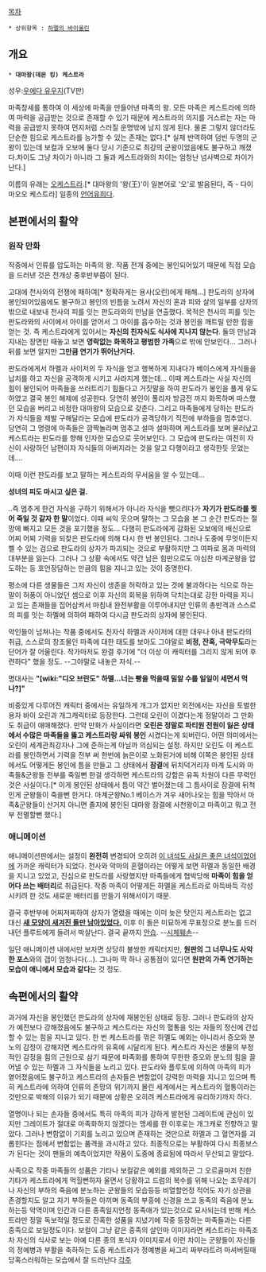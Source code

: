 [[목차]]

 * 상위항목 : [[하멜의 바이올린]]

== 개요 ==
 * '''대마왕(데몬 킹) 케스트라'''
성우:[[우에다 유우지]](TV판)

마족창세를 통하여 이 세상에 마족을 만들어낸 마족의 왕. 모든 마족은 케스트라에 의하여 마력을 공급받는 것으로 존재할 수 있기 때문에 케스트라의 의지를 거스르는 자는 마력을 공급받지 못하여 먼지처럼 스러질 운명밖에 남지 않게 된다. 물론 그렇지 않더라도 단순한 힘으로 케스트라를 능가할 수 있는 존재는 없다.[* 실제 반역하여 덤빈 두명의 군왕이 있는데 보컬과 오보에 둘다 당시 기준으로 최강의 군왕이었음에도 불구하고 깨졌다.차이도 그냥 차이가 아니라 그 둘과 케스트라와의 차이는 엄청난 넘사벽으로 차이가 난다.]

이름의 유래는 [[오케스트라]].[* 대마왕의 '왕(王)'이 일본어로 '오'로 발음된다, 즉 - 다이마오오 케스트라] 일종의 [[언어유희]]다.

== 본편에서의 활약 ==
=== 원작 만화 ===
작중에서 인류를 압도하는 마족의 왕. 작품 전개 중에는 봉인되어있기 때문에 직접 모습을 드러낸 것은 전개상 중후반부쯤이 된다. 

고대에 천사와의 전쟁에 패하여[* 정확하게는 용사(오린)에게 패해...] 판도라의 상자에 봉인되어있음에도 불구하고 봉인의 빈틈을 노려서 자신의 혼과 피와 살의 일부를 상자의 밖으로 내보내 천사의 피를 잇는 판도라와의 만남을 연출했다. 목적은 천사의 피를 잇는 판도라와의 사이에서 아이를 얻어서 그 아이를 흡수하는 것과 봉인을 깨트릴 만한 힘을 얻는 것. 즉 케스트라에게 있어서는 '''자신의 친자식도 식사에 지나지 않는다'''. 둘의 만남과 지내는 장면만 때놓고 보면 '''영락없는 화목하고 평범한 가족'''으로 밖에 안보인다... 그러나 뒤를 보면 알지만 '''그만큼 연기가 뛰어난거다.'''

판도라에게서 하멜과 사이저의 두 자식을 얻고 행복하게 지내다가 베이스에게 자식들을 납치를 하고 자신을 공격하게 시키고 사라지게 했는데... 이때 케스트라는 사실 자신의 힘이 봉인되어 마족들을 쓰러트리기 힘들다고 거짓말을 하여 판도라가 봉인을 풀게 유도하였고 결국 봉인 해제에 성공한다.
당연히 봉인이 풀리자 방금전 까지 화목하며 따스했던 모습을 버리고 비정한 대마왕의 모습으로 갖춘다.
그리고 마족들에게 당하는 판도라가 자식들을 제발 구해달라는 모습에 판도라가 공격당하기 직전에 부하들을 멈추었다.
당연히 그 명령에 마족들은 깜짝놀라며 멈추고 설마 설마하며 케스트라를 보며 물러났고 케스트라는 판도라를 향해 인자한 모습으로 웃어보인다. 그 모습에 판도라는 여전히 자신이 사랑하던 남편이자 자식들의 아버지라는 것을 알고 다행이라고 생각한듯 웃었는데....

이때 이런 판도라를 보고 말하는 케스트라의 무서움을 알 수 있는데...

'''성녀의 피도 마시고 싶은 걸.'''

..즉 멈추게 한건 자식을 구하기 위해서가 아니라 자식을 뺏으려다가 '''자기가 판도라를 찢어 죽일 것 같자 한 말'''이었다.
이때 씨익 웃으며 말하는 그 모습을 본 그 순간 판도라는 절망에 빠지고 모든 것을 포기했을 정도...
다행히 판도라에게 감화된 오보에의 배신으로 어찌 어찌 기력을 되찾은 판도라에 의해 다시 한 번 봉인된다. 그러나 도중에 무엇이든지 벨 수 있는 검으로 판도라의 상자가 파괴되는 것으로 부활하지만 그 여파로 몸과 마력의 대부분을 잃는다. 그러나 그 상황 속에서도 약간 남은 힘만으로도 야심찬 마계군왕을 압도하는 등 호언장담하는 만큼의 힘을 지니고 있는 것이 증명한다.

평소에 다른 생물들은 그저 자신이 생존을 허락하고 있는 것에 불과하다는 식으로 하는 말이 허풍이 아니었던 셈으로 이후 자신의 회복을 위하여 닥치는대로 강한 마력을 지니고 있는 존재들을 집어삼켜서 마침내 완전부활을 이루어내지만 인류의 총반격과 스스로의 피를 잇는 하멜에 의하여 패하여 다시금 판도라의 상자에 봉인된다.

악인들이 넘쳐나는 작품 중에서도 친자식 하멜과 사이저에 대한 대우나 아내 판도라의 취급, 스스로의 창조물인 마족에 대한 태도를 보아도 그야말로 '''비정, 잔혹, 극악무도'''라는 단어가 잘 어울린다. 작가마저도 완결 후기에 "더 이상 이 캐릭터를 그리지 않게 되어 후련하다" 했을 정도. --그야말로 내놓은 자식.-- 

명대사는 '''"[wiki:"디오 브란도" 하멜...너는 빵을 먹을때 밀알 수를 일일이 세면서 먹나?]"'''

비중있게 다루어진 캐릭터 중에서는 유일하게 개그가 없지만 외전에서는 자신을 토벌한 용자 바이 오린과 개그캐릭터로 등장한다. 그런데 오린이 이겼다는게 정말이라 그 만화도 취급이 애매해졌다. 만약 만화가 사실이라면 '''오린은 정말로 파티원 전원이 잃은 상태에서 수많은 마족들을 뚫고 케스트라랑 싸워 봉인''' 시켰다는게 되버린다. 어떤 의미에서는 오린이 세계관최강자나 그에 준하는게 아닐까 의심되는 설정. 하지만 오린도 이 케스트라를 봉인하면서 기력을 전부 써 한번에 늙은이로 노화된거에 비해 이쪽은 봉인된 상태에서도 어떻게든 봉인에 틈을 만들고 그 상태에서 '''잠결'''에 뒤치덕거리자 마계 도시와 마족들&군왕들 전부를 죽일뻔 한걸 생각하면 케스트라의 강함은 유독 차원이 다른 무력인 것은 사실이다.[* 이게 봉인된 상태에서 틈이 약간 벌어졌는데 그 틈사이로 잠결에 뒤척인게 군왕들이 죽을뻔 한거다. 마계군왕No.1 베이스가 겨우 새어나오는 힘을 막아서 마족&군왕들이 산거지 아니면 졸지에 봉인된 대마왕 잠결에 사천왕이고 마족이고 뭐고 전부 전멸할뻔 했다.]

=== 애니메이션 ===
애니메이션판에서는 설정이 '''완전히''' 변경되어 오히려 [[이 녀석도 사실은 좋은 녀석이었어]]에 가까운 캐릭터가 되었다.
천사와 악마의 혼혈이라는 어떻게 보면 하멜과 동일한 배경을 지니고 있었고, 진심으로 판도라를 사랑했지만 마족들에게 협박당해 '''마족이 힘을 얻어다 쓰는 배터리'''로 취급된다. 작중 마족이 어떻게든 하멜을 케스트라로 아득바득 각성시키려 한 것도 새로운 배터리를 만들기 위해서이기 때문.

결국 후반부에 어찌저찌하여 상자가 열렸을 때에는 이미 늦은 탓인지 케스트라는 없고 대신 '''[[사망|새 모양이 새겨진 돌만 남아있었다.]]''' 이후 이 돌은 미묘하게 무표정으로 분노를 드러내던 플루트에게 들려서 박살난다. 결국 끝까지 [[안습]]. --[[시체훼손]]--

일단 애니메이션 내에서만 보자면 상당히 불쌍한 캐릭터지만, '''원판의 그 너무나도 사악한 포스'''와의 갭이 엄청나다(...). 그나마 딱 하나 공통점이 있다면 '''원판의 가족 연기하는 모습이 애니에서 모습과 같다'''는 것 정도.

== 속편에서의 활약 ==
과거에 자신을 봉인했던 판도라의 상자에 재봉인된 상태로 등장. 그러나 판도라의 상자가 예전보다 강해졌음에도 불구하고 케스트라는 자신의 혈통을 잇는 자들의 정신에 간섭할 수 있는 힘을 지니고 있다. 한 번 케스트라를 꺾은 하멜도 예외는 아니라서 증오와 분노의 감정이 강해지면 케스트라의 유혹에 시달리게 된다. 케스트라 자신은 생물의 부정적인 감정을 힘의 근원으로 삼기 때문에 마족화를 통하여 무한한 증오와 분노의 힘을 끌어낼 수 있는 하멜과 그 자식들을 노리고 있다. 판도라와 플루토에 의하여 마족의 피가 옅어졌음에도 불구하고 케스트라의 손자들은 변함없이 강력한 마력을 지니고 있으며 특히 케스트라에 의하여 인류의 존망의 위기까지 몰린 세계에서는 케스트라의 혈통이라는 것만으로 박해의 이유가 되기 때문에 상황은 오히려 케스트라에게 유리하기까지 하다.

열명이나 되는 손자들 중에서도 특히 마족의 피가 강하게 발현된 그레이트에 관심이 있지만 그레이트가 절대로 마족화하지 않겠다는 맹세를 한 이후로는 개그캐로 전향하고 말았다. 그러나 변함없이 기회를 노리고 있으며 존재하는 것만으로 하멜과 그 혈연자를 괴롭힌다는 점에서 변함없는 품격을 과시하고 있다. 최종적으로는 부활하여 다시 최종보스가 된다는 것이 팬들의 예측이었지만 작품이 도중에 종료됨에 따라서 무산되고 말았다.

사족으로 작중 마족들의 성품은 기타나 보컬같은 예외를 제외하곤 그 오르골마저 친한 기타가 케스트라에게 먹힐뻔하자 울면서 당황하고 드럼의 복수를 위해 나오는 조무레기나 자신의 부하의 죽음에 분노하는 군왕들의 모습등등 비열할언정 적어도 자기 상관을 존경할지도 알고 자기 부하들은 아끼며 동족의 부흥에 신경을 쓰고 동족의 죽음에 분노하는등 악역이며 인간과 다른 종족일지언정 동족애가 있는것으로 묘사되는데 반해 케스트라만 정말 독보적일 정도로 잔혹한 성품을 지녔기에 작중 등장하는 마족들과는 다른 종족으로 보일정도이다. 보컬이 그냥 같은 종족의 살인마 이미지라면 케스트라는 마족조차 자신의 식사로 보는 아예 다른 종의 포식자 이미지로서 이런 차이는 군왕들이 자신들의 정예병과 부활을 축하하는 도중 케스트라가 정예병을 싸그리 짜부라트려 마셔버릴때 당혹스러워하는 모습에서 잘 드러난다
[[각주]]
